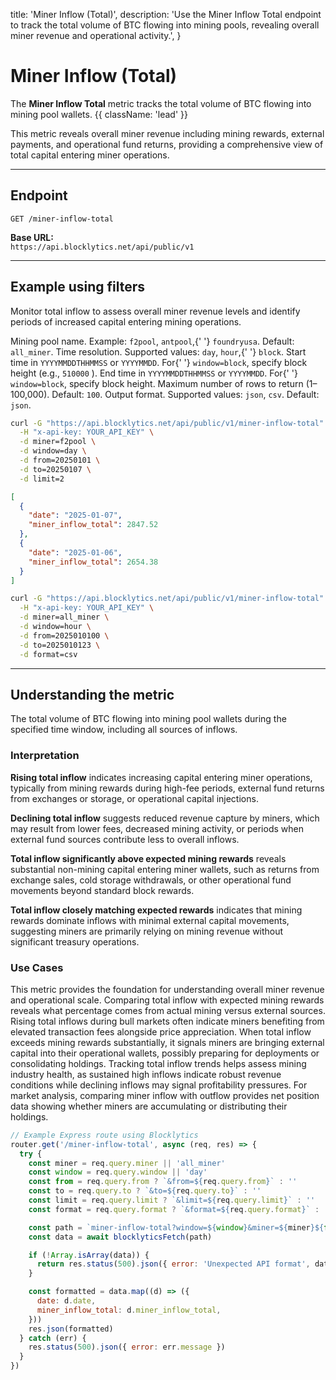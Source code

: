   title: 'Miner Inflow (Total)',
  description:
    'Use the Miner Inflow Total endpoint to track the total volume of BTC flowing into mining pools, revealing overall miner revenue and operational activity.',
}

# Miner Inflow (Total)

The **Miner Inflow Total** metric tracks the total volume of BTC flowing into mining pool wallets. {{ className: 'lead' }}

This metric reveals overall miner revenue including mining rewards, external payments, and operational fund returns, providing a comprehensive view of total capital entering miner operations.

---

## Endpoint

`GET /miner-inflow-total`

**Base URL:**  
`https://api.blocklytics.net/api/public/v1`

---

## Example using filters

<Row>
  <Col>

Monitor total inflow to assess overall miner revenue levels and identify periods of increased capital entering mining operations.

<Properties>
  <Property name="miner" type="string">
    Mining pool name. Example: <code>f2pool</code>, <code>antpool</code>,{' '}
    <code>foundryusa</code>. Default: <code>all_miner</code>.
  </Property>
  <Property name="window" type="string">
    Time resolution. Supported values: <code>day</code>, <code>hour</code>,{' '}
    <code>block</code>.
  </Property>
  <Property name="from" type="string">
    Start time in <code>YYYYMMDDTHHMMSS</code> or <code>YYYYMMDD</code>. For{' '}
    <code>window=block</code>, specify block height (e.g., <code>510000</code>
    ).
  </Property>
  <Property name="to" type="string">
    End time in <code>YYYYMMDDTHHMMSS</code> or <code>YYYYMMDD</code>. For{' '}
    <code>window=block</code>, specify block height.
  </Property>
  <Property name="limit" type="integer">
    Maximum number of rows to return (1–100,000). Default: <code>100</code>.
  </Property>
  <Property name="format" type="string">
    Output format. Supported values: <code>json</code>, <code>csv</code>.
    Default: <code>json</code>.
  </Property>
</Properties>

  </Col>
  <Col>

```bash {title="Requesting Miner Inflow Total data"}
curl -G "https://api.blocklytics.net/api/public/v1/miner-inflow-total" \
  -H "x-api-key: YOUR_API_KEY" \
  -d miner=f2pool \
  -d window=day \
  -d from=20250101 \
  -d to=20250107 \
  -d limit=2
```

```json {title="Sample JSON response"}
[
  {
    "date": "2025-01-07",
    "miner_inflow_total": 2847.52
  },
  {
    "date": "2025-01-06",
    "miner_inflow_total": 2654.38
  }
]
```

```bash {title="Exporting as CSV"}
curl -G "https://api.blocklytics.net/api/public/v1/miner-inflow-total" \
  -H "x-api-key: YOUR_API_KEY" \
  -d miner=all_miner \
  -d window=hour \
  -d from=2025010100 \
  -d to=2025010123 \
  -d format=csv
```

  </Col>
</Row>

---

## Understanding the metric

<Row>
  <Col>

<Properties>
  <Property name="miner_inflow_total" type="number">
    The total volume of BTC flowing into mining pool wallets during the
    specified time window, including all sources of inflows.
  </Property>
</Properties>

### Interpretation

**Rising total inflow** indicates increasing capital entering miner operations, typically from mining rewards during high-fee periods, external fund returns from exchanges or storage, or operational capital injections.

**Declining total inflow** suggests reduced revenue capture by miners, which may result from lower fees, decreased mining activity, or periods when external fund sources contribute less to overall inflows.

**Total inflow significantly above expected mining rewards** reveals substantial non-mining capital entering miner wallets, such as returns from exchange sales, cold storage withdrawals, or other operational fund movements beyond standard block rewards.

**Total inflow closely matching expected rewards** indicates that mining rewards dominate inflows with minimal external capital movements, suggesting miners are primarily relying on mining revenue without significant treasury operations.

### Use Cases

This metric provides the foundation for understanding overall miner revenue and operational scale. Comparing total inflow with expected mining rewards reveals what percentage comes from actual mining versus external sources. Rising total inflows during bull markets often indicate miners benefiting from elevated transaction fees alongside price appreciation. When total inflow exceeds mining rewards substantially, it signals miners are bringing external capital into their operational wallets, possibly preparing for deployments or consolidating holdings. Tracking total inflow trends helps assess mining industry health, as sustained high inflows indicate robust revenue conditions while declining inflows may signal profitability pressures. For market analysis, comparing miner inflow with outflow provides net position data showing whether miners are accumulating or distributing their holdings.

  </Col>
  <Col>

```js {title="Node.js (Express) example"}
// Example Express route using Blocklytics
router.get('/miner-inflow-total', async (req, res) => {
  try {
    const miner = req.query.miner || 'all_miner'
    const window = req.query.window || 'day'
    const from = req.query.from ? `&from=${req.query.from}` : ''
    const to = req.query.to ? `&to=${req.query.to}` : ''
    const limit = req.query.limit ? `&limit=${req.query.limit}` : ''
    const format = req.query.format ? `&format=${req.query.format}` : ''

    const path = `miner-inflow-total?window=${window}&miner=${miner}${from}${to}${limit}${format}`
    const data = await blocklyticsFetch(path)

    if (!Array.isArray(data)) {
      return res.status(500).json({ error: 'Unexpected API format', data })
    }

    const formatted = data.map((d) => ({
      date: d.date,
      miner_inflow_total: d.miner_inflow_total,
    }))
    res.json(formatted)
  } catch (err) {
    res.status(500).json({ error: err.message })
  }
})
```

  </Col>
</Row>
